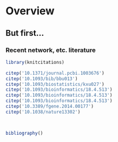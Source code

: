 
Overview
========

But first...
------------

### Recent network, etc. literature

```r
library(knitcitations)

citep('10.1371/journal.pcbi.1003676')
citep('10.1093/bib/bbu013')
citep('10.1093/biostatistics/kxu027')
citep('10.1093/bioinformatics/18.4.513')
citep('10.1093/bioinformatics/18.4.513')
citep('10.1093/bioinformatics/18.4.513')
citep('10.3389/fgene.2014.00177')
citep('10.1038/nature13302')



bibliography()
```
